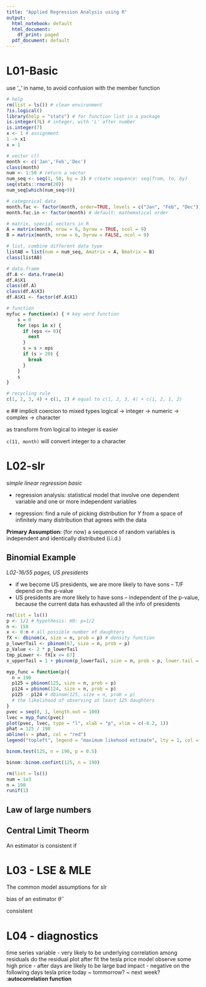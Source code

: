 ```yaml
---
title: "Applied Regression Analysis using R"
output:
  html_notebook: default
  html_document:
    df_print: paged
  pdf_document: default
---
```

# L01-Basic 
use '_' in name, to avoid confusion with the member function
```r
# help
rm(list = ls()) # clean environment 
?is.logical()
library(help = "stats") # for function list in a package
is.integer(7L) # integer, with 'L' after number
is.integer(7)
x <- 1 # assignment 
1 -> x1
x = 1

# vector c()
month <- c('Jan','Feb','Dec')
class(month)
num <- 1:50 # return a vector 
num_seq <- seq(1, 50, by = 2) # create sequence: seq(from, to, by)
seq(stats::rnorm(20))
num_seq[which(num_seq>9)]

# categorical data
month.fac <- factor(month, order=TRUE, levels = c("Jan", "Feb", "Dec"))
month.fac.in <- factor(month) # default: mathematical order

# matrix, special vectors in R 
A = matrix(month, nrow = 6, byrow = TRUE, ncol = 9)
B = matrix(month, nrow = 6, byrow = FALSE, ncol = 9)

# list, combine different data type 
listAB = list(num = num_seq, Amatrix = A, Bmatrix = B)
class(listAB)

# data.frame
df.A <- data.frame(A)
df.A$X1
class(df.A)
class(df.A$X3)
df.A$X1 <- factor(df.A$X1)

# function
myfuc = function(x) { # key word function
    s = 0
    for (eps in x) {
      if (eps <= 0){
        next
      }
      s = s + eps
      if (s > 20) {
        break
      } 
    }
    s
}

# recycling rule
c(1, 2, 3, 4) + c(1, 2) # equal to c(1, 2, 3, 4) + c(1, 2, 1, 2)

```
e
## implicit coercion to mixed types
logical -> integer -> numeric -> complex -> character

as transform from logical to integer is easier

```c(11, month)```  will convert integer to a character 

# L02-slr
*simple linear regression basic* 

- regression analysis: statistical model that involve one dependent variable and one or more independent variables 

- regression: find a rule of picking distribution for *Y* from a space of infinitely many distribution that agrees with the data

 **Primary Assumption:** (for now) a sequence of random variables is independent and identically distributed (i.i.d.)


## Binomial Example

*L02-16/55 pages, US presidents*

- if we become US presidents, we are more likely to have sons -- T/F depend on the p-value 
- US presidents are more likely to have sons -- independent of the p-value, because the current data has exhausted all the info of presidents

```r
rm(list = ls())
p <- 1/2 # hypothesis: H0: p=1/2
n <- 158
x <- 0:n # all possible number of daughters 
fX <- dbinom(x, size = n, prob = p) # density function
p_lowerTail <- pbinom(67, size = n, prob = p)
p_Value <- 2 * p_lowerTail
tmp_pLower <- fX[x <= 67]
x_upperTail = 1 + pbinom(p_lowerTail, size = n, prob = p, lower.tail = FALSE)

```

```r
myp_func = function(p){
  n = 190
  p125 = pbinom(125, size = n, prob = p)
  p124 = pbinom(124, size = n, prob = p)
  p125 - p124 # dbinom(125, size = n, prob = p)
  # the likelihood of observing at least 125 daughters 
}
pvec = seq(0, 1, length.out = 100)
lvec = myp_func(pvec)
plot(pvec, lvec, type = "l", xlab = "p", xlim = c(-0.2, 1))
phat = 125 / 190
abline(v = phat, col = "red")
legend("topleft", legend = "maximum likehood estimate", lty = 1, col = 2)
```

```r
binom.test(125, n = 190, p = 0.5) 
```
```r
binom::binom.confint(125, n = 190)
```

```r
rm(list = ls())
num = 1e3
n = 190
runif(1)
```

## Law of large numbers 


## Central Limit Theorm 

An estimator is consistent if 


# L03 - LSE & MLE

The common model assumptions for slr 

bias of an estimator $\hat{\theta}$


consistent 

# L04 - diagnostics 
time series variable - very likely to be underlying correlation among residuals 
do the residual plot after fit the tesla price model
observe some high price - after days are likely to be large
bad impact - negative on the following days 
tesla price today ~ tommorrow? ~ next week? :**autocorrelation function**

